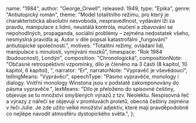 
  name: "1984",
  author: "George_Orwell",
  released: 1949,
  type: "Epika",
  genre: "Antiutopický román",
  theme:
    "Model totalitního režimu, pro který je charakteristická absolutní
    nesvoboda, nespravedlnost, vydávání lží za pravdu, manipulace s lidmi,
    neustálá kontrola, mučení a zbavování se nepohodlných, propaganda,
    sociální problémy – zejména nedostatek všeho, nesmyslná pravidla aj.
    Autor v díle popsal katastrofální „fungování“ antiutopické společnosti.",
  motives:
    "Totalitní režimy, ovládání lidí, manipulace s minulostí, vymývání mozků",
  timespace: "Rok 1984 (budoucnost), Londýn",
  composition: "Chronologická",
  compositionNote: "Občasné retrospektivní vzpomínky, dílo je členěno na 3 části (8 kapitol, 10 kapitol, 6 kapitol), ",
  narrator: "Er",
  narratorNote: "Vypravěč je vševědoucí",
  tellingMeans: "Vyprávěcí",
  speechType: "Pásmo vypravěče, monology i dialogy. Vnitřní monology Winstona jsou
v podstatě zakomponovány do pásma vypravěče.",
  lexMeans: "Dílo je přeloženo do spisovné češtiny, objevuje se tu množství smyšlených
výrazů z tzv. Neolektu. Nespisovná řeč a výrazy z nářečí se objevují
v promluvách proletů, obecná češtiny zejména v řeči Julie. Je zde užito
velké množství adjektiv, které mají pravděpodobně co nejlépe navodit
atmosféru dystopického světa.",
};

<Title book={book} />

<Book book={book} />

## Postavy
### Winston Smith
Hlavní hrdina knihy. Devětatřicetiletý muž, člen strany, pracující na
ministerstvu pravdy, které se paradoxně zakládá na lžích. Jeho pracovní
náplní je přepisovat novinové články, tak aby minulost korespondovala
s tím, jak je podávána v současnosti. Jednoho dne si koupí deník a v zápisu
poprvé projeví svou nenávist k straně, která postupně vzrůstá. Winston je
na rozdíl od zbytku populace mnohem hůře manipulovatelný, poměrně
chytrý , svéhlavý, ochotný udělat téměř cokoli, aby stranu poškodil.
### Julie
Mladá dívka, naoko vzorná soudružka, řadící se k mladým asexuálům,
která však denně projevuje svůj tichý vzdor – nevěří válce, nenávidí
stranu, užívá si milostných avantýr, krade jídlo určené pro vnistraníky a
hlavně miluje Winstona. Revoluce a zničení strany ji příliš nezajímá,
důležité je pro ni to, jak strana ubližuje jejímu žití a jak se jim může co
nejvíce vymanit.
### O’Brien
Člen vnistrany, který se s Winstonem spojí a řekne mu, že ve skutečnosti
je členem tajného bratrstva, vedeného údajným Emanuelem Goldsteinem.
Vybídne jej, aby se k bratrstvu přidal a Winston tak i společně s Julií učiní.
O’Breinova loajalita k straně je však skutečná a členství v bratrstvu jen
předstírá, aby Winstona usvědčil z psychokrimu – i jen pouhé myšlence
proti straně a Velkému bratrovi. Je vysoce inteligentní, dokáže vytušit
každou Winstonovu myšlenku a předvídat jeho chování. Je však absolutně
necitelný a věří ve správnost systému strany, přestože si je vědom všeho,
co strana dělá – lží, mučení i nesvobody.
### Syme
Winstonův rádoby přítel, jeden z hlavních tvůrců slovníku Neolektu –
jazyka, který má nahradit angličtinu a eliminovat všechny „nepotřebné“
výrazy, zejména ty, ve kterých by bylo možno vyjádřit či jen uvažovat o
nelibosti ke straně. Přestože všechny hodnoty stran zastává a nepáchá nic
co by neměl, až moc mu to myslí a jednoho dne je dle Winstonova
předpokladu eliminován – jakoby nikdy neexistoval.

## Děj

Hlavním hrdinou tohoto sci-fi románu, který popisuje fiktivní svět v budoucnosti, je úředník Winston Smith.
Winston žije v Londýně. Ten se v té době nachází v zemi zvané Oceánie. Celý svět je rozdělen na tři obrovské
velmoci – Oceánie, Eurasie a Eastasie – které spolu neustále válčí.

V Oceánii vládne hluboká diktatura a takřka totalitní režim, který je založený na uctívání tzv. Velkého
bratra. Jejich oficiální ideologie se nazývá Angsoc (původně anglický socialismus) a její ústřední hesla zní:
**Válka je mír; Svoboda je otroctví; Nevědomost je síla**. Díky neustálé válce je životní úroveň lidí dost
otřesná a všude vládne velká bída a nedostatek. Jedinou politickou stranou v zemi je tzv. Strana, jejímž
hlavním reprezentantem je právě Velký bratr. Toho musí každý její příslušník bezmezně milovat a ctít. Strana
neustále kontroluje a ovládá celou společnost. Všude jsou zabudované mikrofony a v každém bytě a kanceláři
jsou velké obrazovky. Ty slouží jako kamery a nikdo je nesmí vypnout, díky nim mohou být lidé sledování dvacet
čtyři hodin denně. Žádnou věc nesmějí udělat z vlastní vůle. Za jakýkoli přestupek anebo jen neobvyklý čin
mohou být vaporizováni, tedy zatčeni Ideopolicií a vymazáni ze společnosti i z dějin, jakoby nikdy neexistovali.

Každý člen Strany pracuje na některém z hlavních ministerstev (lásky, hojnosti nebo míru), ale náplň jejich
práce je skoro stejná. Buď mají za úkol měnit minulost podle toho, jak se vyvíjí přítomnost a jak to vyhovuje
Straně anebo přizpůsobují literaturu, filmy a prostě celou kulturu učení strany. City jako láska, náklonnost
nebo přátelství jsou buď zakázané, nebo silně pod kontrolou Strany. Všude vládne strach, nenávist a udavačství.
Udavači jsou často i malé děti, které donášejí na vlastní rodiče. I přes neustálé vymývání mozků se ve
společnosti najdou i tací, kteří si uvědomují, že učení Strany a její podání dějin je jen velká snůška lží.

Mezi ně patří také Winston. Ví sice, že pokud se dopustí jakéhokoli ideozločinu, čeká ho jedině smrt. Nedokáže
si ale pomoct a potajmu vyhledává jakýkoli důkaz o lživé propagandě Strany. Jako první krok ve své soukromé
vzpouře si začne vést deník, což se v době, kdy se lidé zatýkají i za podezřelý výraz ve tváři, rovná téměř
sebevraždě. V práci se Winston seznámí s mladou dívkou Julií. Winston nejdříve Julií opovrhuje a nenávidí ji,
protože ji považuje ze ukázkového člena Strany. Brzy ale zjistí, že i Julie opovrhuje režimem a dokonce se do
sebe zamilují.

Láska a sexuální touha jsou ideozločiny, proto se musí oba pečlivě skrývat, i když jsou si vědomi, že je brzy
čeká jistá smrt. Dokonce si u jednoho starého starožitníka najmou soukromý pokoj, kde nejsou sledováni
a mohou dělat, co chtějí. Jejich soukromé štěstí ale netrvá nijak dlouho. Náhle zjistí, že vlastně byli celou
dobu pečlivě sledováni.

Oba jsou zatčeni a odvedeni do cel Ministerstva lásky. Tam na ně čekají nesnesitelná muka, hladovění a hrozný
psychický teror. Winston při těžkém mučení prozradí vše, co ví a mnohem víc. Přeje si zemřít, ale nemá
možnost. Cílem jeho mučitelů totiž není zabít ho, ale zlomit jeho vůli a donutit ho dobrovolně přijmout
jejich učení a upřímně milovat Velkého bratra. Winston do poslední chvíle odolává, stejně ale jako všichni
ostatní nakonec podlehne. V okamžicích vrcholné hrůzy přestane dokonce i milovat Julii a je zcela pokořen.
Poté se vězeň překvapivě ocitá zpátky na svobodě. Ale už to není ten samý člověk. Setká se ještě jednou
s Julií, která se mu přizná, že jej také zradila.

Vrcholem knihy je okamžik, kdy Winston pochopí, že navzdory všemu teď Velkého bratra doopravdy miluje.
Zanedlouho po tomto setkání je Winston vaporizován.

<GeorgeOrwell />

<AngLit20 />
